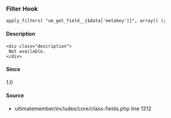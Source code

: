 
### Filter Hook    
    
```
apply_filters( "um_get_field__{$data['metakey']}", array() );
```

#### Description
    <div class="description">
     Not available.
    </div>

#### Since
<div class="description">
1.0
</div>

#### Source
  - <Link href="/developer/files/includes-core-class-fields#source-view.1312">ultimatemember/includes/core/class-fields.php</Link> <Link href="/developer/files/includes-core-class-fields#source-view.1312">line 1312</Link>

